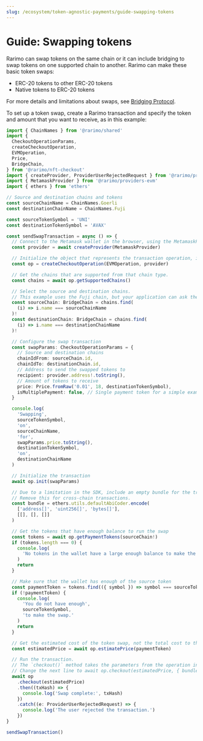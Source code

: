 ```yaml
---
slug: /ecosystem/token-agnostic-payments/guide-swapping-tokens
---
```


# Guide: Swapping tokens

Rarimo can swap tokens on the same chain or it can include bridging to swap tokens on one supported chain to another.
Rarimo can make these basic token swaps:

- ERC-20 tokens to other ERC-20 tokens
- Native tokens to ERC-20 tokens

For more details and limitations about swaps, see [Bridging Protocol](/products/bridging-protocol).

To set up a token swap, create a Rarimo transaction and specify the token and amount that you want to receive, as in this example:

```ts
import { ChainNames } from '@rarimo/shared'
import {
  CheckoutOperationParams,
  createCheckoutOperation,
  EVMOperation,
  Price,
  BridgeChain,
} from '@rarimo/nft-checkout'
import { createProvider, ProviderUserRejectedRequest } from '@rarimo/provider'
import { MetamaskProvider } from '@rarimo/providers-evm'
import { ethers } from 'ethers'

// Source and destination chains and tokens
const sourceChainName = ChainNames.Goerli
const destinationChainName = ChainNames.Fuji

const sourceTokenSymbol = 'UNI'
const destinationTokenSymbol = 'AVAX'

const sendSwapTransaction = async () => {
  // Connect to the Metamask wallet in the browser, using the MetamaskProvider interface to limit bundle size.
  const provider = await createProvider(MetamaskProvider)

  // Initialize the object that represents the transaction operation, in this case on EVM.
  const op = createCheckoutOperation(EVMOperation, provider)

  // Get the chains that are supported from that chain type.
  const chains = await op.getSupportedChains()

  // Select the source and destination chains.
  // This example uses the Fuji chain, but your application can ask the user which chain to use.
  const sourceChain: BridgeChain = chains.find(
    (i) => i.name === sourceChainName
  )!
  const destinationChain: BridgeChain = chains.find(
    (i) => i.name === destinationChainName
  )!

  // Configure the swap transaction
  const swapParams: CheckoutOperationParams = {
    // Source and destination chains
    chainIdFrom: sourceChain.id,
    chainIdTo: destinationChain.id,
    // Address to send the swapped tokens to
    recipient: provider.address!.toString(),
    // Amount of tokens to receive
    price: Price.fromRaw('0.01', 18, destinationTokenSymbol),
    isMultiplePayment: false, // Single payment token for a simple example
  }

  console.log(
    'Swapping',
    sourceTokenSymbol,
    'on',
    sourceChainName,
    'for',
    swapParams.price.toString(),
    destinationTokenSymbol,
    'on',
    destinationChainName
  )

  // Initialize the transaction
  await op.init(swapParams)

  // Due to a limitation in the SDK, include an empty bundle for the transaction to work when the transactions are on the same chain/
  // Remove this for cross-chain transactions.
  const bundle = ethers.utils.defaultAbiCoder.encode(
    ['address[]', 'uint256[]', 'bytes[]'],
    [[], [], []]
  )

  // Get the tokens that have enough balance to run the swap
  const tokens = await op.getPaymentTokens(sourceChain!)
  if (tokens.length === 0) {
    console.log(
      'No tokens in the wallet have a large enough balance to make the swap.'
    )
    return
  }

  // Make sure that the wallet has enough of the source token
  const paymentToken = tokens.find(({ symbol }) => symbol === sourceTokenSymbol)
  if (!paymentToken) {
    console.log(
      'You do not have enough',
      sourceTokenSymbol,
      'to make the swap.'
    )
    return
  }

  // Get the estimated cost of the token swap, not the total cost to the user
  const estimatedPrice = await op.estimatePrice(paymentToken)

  // Run the transaction.
  // The `checkout()` method takes the parameters from the operation instance, gets approval from the user's wallet, and calls the Rarimo contract to handle the transaction.
  // Change the next line to await op.checkout(estimatedPrice, { bundle }) if the source and destination chains are the same:
  await op
    .checkout(estimatedPrice)
    .then((txHash) => {
      console.log('Swap complete:', txHash)
    })
    .catch((e: ProviderUserRejectedRequest) => {
      console.log('The user rejected the transaction.')
    })
}

sendSwapTransaction()
```
